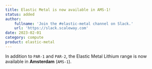 ```yaml
---
title: Elastic Metal is now available in AMS-1!
status: added
author:
    fullname: 'Join the #elastic-metal channel on Slack.'
    url: 'https://slack.scaleway.com'
date: 2023-02-01
category: compute
product: elastic-metal
---
```


In addition to `PAR-1` and `PAR-2`, the Elastic Metal Lithium range is now available in **Amsterdam** (`AMS-1`). 

